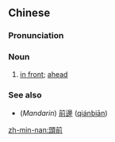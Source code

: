 {{also|头前}}
==Chinese==
{{zh-forms|s=头前}}

===Pronunciation===
{{zh-pron
|h=pfs=thèu-chhièn
|mn=thâu-chêng
|cat=n
}}

===Noun===
{{zh-noun}}

# {{lb|zh|Min Nan}} [[in front]]; [[ahead]]

===See also===
* (''Mandarin'') [[前邊]] ([[qiánbiān]])

[[zh-min-nan:頭前]]